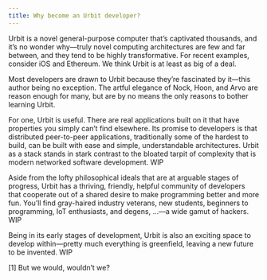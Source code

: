```yaml
---
title: Why become an Urbit developer?
---
```


Urbit is a novel general-purpose computer that’s captivated thousands, and it’s no wonder why—truly novel computing architectures are few and far between, and they tend to be highly transformative. For recent examples, consider iOS and Ethereum. We think Urbit is at least as big of a deal.

Most developers are drawn to Urbit because they’re fascinated by it—this author being no exception. The artful elegance of Nock, Hoon, and Arvo are reason enough for many, but are by no means the only reasons to bother learning Urbit.

For one, Urbit is useful. There are real applications built on it that have properties you simply can’t find elsewhere. Its promise to developers is that distributed peer-to-peer applications, traditionally some of the hardest to build, can be built with ease and simple, understandable architectures. Urbit as a stack stands in stark contrast to the bloated tarpit of complexity that is modern networked software development. WIP

Aside from the lofty philosophical ideals that are at arguable stages of progress, Urbit has a thriving, friendly, helpful community of developers that cooperate out of a shared desire to make programming better and more fun. You’ll find gray-haired industry veterans, new students, beginners to programming, IoT enthusiasts, and degens, …—a wide gamut of hackers. WIP

Being in its early stages of development, Urbit is also an exciting space to develop within—pretty much everything is greenfield, leaving a new future to be invented. WIP

[1] But we would, wouldn’t we?
